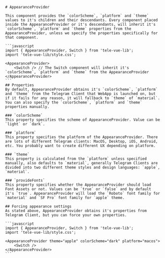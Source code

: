 
<Meta title="Providers/AppearanceProvider" />

<div className="sb-container">

    # AppearanceProvider

    This component provides the `colorScheme`, `platform` and `theme` values to it's children and their descendants. Every component placed inside the AppearanceProvider or it's descendants, will inherit it's `colorScheme`, `platform` and `theme` properties from the AppearanceProvider, unless we specify the properties specifically for that component.  

    ```javascript
    import { AppearanceProvider, Switch } from 'tele-vue-lib';
    import 'tele-vue-lib/style.css';

    <AppearanceProvider>
        <Switch /> // The Switch component will inherit it's `colorScheme`, `platform` and `theme` from the AppearanceProvider
    </AppearanceProvider>
    ```
    ## Properties
    By default, AppearanceProvider obtains it's `colorScheme`, `platform` and `theme` from the Telegram Client that WebApp is launched on, but if it fails for any reason, it will fallback to `theme` of `material`. You can also specify the `colorScheme`, `platform` and `theme` properties manually.

    ### `colorScheme`
    This property specifies the scheme of AppearanceProvider. Value can be `light` or `dark`.

    ### `platform`
    This property specifies the platform of the AppearanceProvider. There are lots of different Telegram clients: MacOS, Desktop, iOS, Android, etc. You probably want to create different UX depending on platform.

    ### `theme`
    This property is calculated from the `platform` unless specified manually, also defaults to `material`, generally Telegram Clients are divided into two different theme styles and design languages: `apple`, `material`.

    ### `provideFonts`
    This property specifies whether the AppearanceProvider should load Font Assets or not. Values can be `true` or `false` and by default it's `true`. AppearanceProvider will load the `Roboto` font family for `material` and `SF Pro` font family for `apple` theme.

    ## Forcing appearance settings
    As stated above, AppearanceProvider obtains it's properties from Telegram Client, but you can force your own properties.

    ```javascript
    import { AppearanceProvider, Switch } from 'tele-vue-lib';
    import 'tele-vue-lib/style.css';

    <AppearanceProvider theme="apple" colorScheme="dark" platform="macos">
        <Switch />
    </AppearanceProvider>
    ```
</div>

<style>

</style>